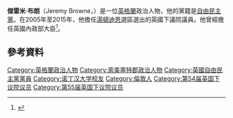 '''傑雷米·布朗'''（Jeremy Browne，{{bd|1970年|5月17日}}）是一位[[英格蘭|英格蘭]]政治人物，他的黨籍是[[自由民主黨_(英國)|自由民主黨]]。在2005年至2015年，他擔任[[湯頓迪恩_(英國國會選區)|湯頓迪恩]]選區選出的英國下議院議員。他曾經擔任英國內政部大臣<ref>{{cite news | url=http://www.telegraph.co.uk/news/politics/10360141/MPs-reshuffle-live.html | location=London | work=The Daily Telegraph | first=Will | last=Heaven | title=MPs' reshuffle: as it happened | date=7 October 2013 | accessdate=2016-03-09 | archive-date=2013-10-07 | archive-url=https://web.archive.org/web/20131007091515/http://www.telegraph.co.uk/news/politics/10360141/MPs-reshuffle-live.html | dead-url=no }}</ref>。
==參考資料==
{{Reflist}}

{{DEFAULTSORT: Browne, Jeremy}}
[[Category:英格蘭政治人物|Category:英格蘭政治人物]]
[[Category:索美塞特郡政治人物|Category:索美塞特郡政治人物]]
[[Category:英國自由民主黨黨員|Category:英國自由民主黨黨員]]
[[Category:诺丁汉大学校友|Category:诺丁汉大学校友]]
[[Category:倫敦人|Category:倫敦人]]
[[Category:第54届英国下议院议员|Category:第54届英国下议院议员]]
[[Category:第55届英国下议院议员|Category:第55届英国下议院议员]]